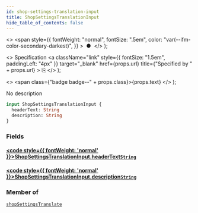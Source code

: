 ```yaml
---
id: shop-settings-translation-input
title: ShopSettingsTranslationInput
hide_table_of_contents: false
---
```


  <>
    <span
      style={{
        fontWeight: "normal",
        fontSize: ".5em",
        color: "var(--ifm-color-secondary-darkest)",
      }}
    >
      &nbsp;●&nbsp;
    </span>
  </>
);

  <>
    Specification
    <a
      className="link"
      style={{ fontSize: "1.5em", paddingLeft: "4px" }}
      target="\_blank"
      href={props.url}
      title={"Specified by " + props.url}
    >
      ⎘
    </a>
  </>
);

  <>
    <span class={"badge badge--" + props.class}>{props.text}</span>
  </>
);

No description

```graphql
input ShopSettingsTranslationInput {
  headerText: String
  description: String
}
```

### Fields

#### [<code style={{ fontWeight: 'normal' }}>ShopSettingsTranslationInput.<b>headerText</b></code>](#)<Bullet />[`String`](../../../developer/api-reference/scalars/string) <Badge class="secondary" text="scalar"/>

>

#### [<code style={{ fontWeight: 'normal' }}>ShopSettingsTranslationInput.<b>description</b></code>](#)<Bullet />[`String`](../../../developer/api-reference/scalars/string) <Badge class="secondary" text="scalar"/>

>

### Member of

[`shopSettingsTranslate`](../../../developer/api-reference/mutations/shop-settings-translate) <Badge class="secondary" text="mutation"/>
